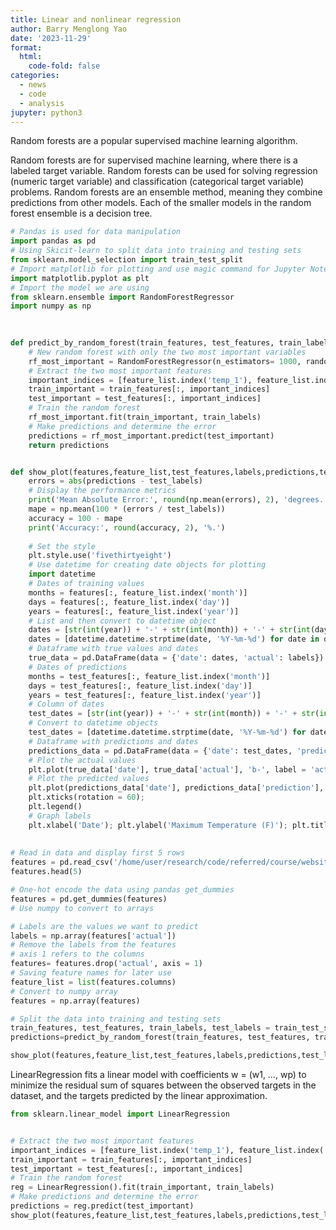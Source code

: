 ```yaml
---
title: Linear and nonlinear regression
author: Barry Menglong Yao
date: '2023-11-29'
format:
  html:
    code-fold: false
categories:
  - news
  - code
  - analysis
jupyter: python3
---
```


Random forests are a popular supervised machine learning algorithm.

Random forests are for supervised machine learning, where there is a labeled target variable.
Random forests can be used for solving regression (numeric target variable) and classification (categorical target variable) problems.
Random forests are an ensemble method, meaning they combine predictions from other models.
Each of the smaller models in the random forest ensemble is a decision tree.

```python
# Pandas is used for data manipulation
import pandas as pd
# Using Skicit-learn to split data into training and testing sets
from sklearn.model_selection import train_test_split
# Import matplotlib for plotting and use magic command for Jupyter Notebooks
import matplotlib.pyplot as plt
# Import the model we are using
from sklearn.ensemble import RandomForestRegressor
import numpy as np
 
    

def predict_by_random_forest(train_features, test_features, train_labels,feature_list):
    # New random forest with only the two most important variables
    rf_most_important = RandomForestRegressor(n_estimators= 1000, random_state=42)
    # Extract the two most important features
    important_indices = [feature_list.index('temp_1'), feature_list.index('average')]
    train_important = train_features[:, important_indices]
    test_important = test_features[:, important_indices]
    # Train the random forest
    rf_most_important.fit(train_important, train_labels)
    # Make predictions and determine the error
    predictions = rf_most_important.predict(test_important)
    return predictions


def show_plot(features,feature_list,test_features,labels,predictions,test_labels):
    errors = abs(predictions - test_labels)
    # Display the performance metrics
    print('Mean Absolute Error:', round(np.mean(errors), 2), 'degrees.')
    mape = np.mean(100 * (errors / test_labels))
    accuracy = 100 - mape
    print('Accuracy:', round(accuracy, 2), '%.')
    
    # Set the style
    plt.style.use('fivethirtyeight')
    # Use datetime for creating date objects for plotting
    import datetime
    # Dates of training values
    months = features[:, feature_list.index('month')]
    days = features[:, feature_list.index('day')]
    years = features[:, feature_list.index('year')]
    # List and then convert to datetime object
    dates = [str(int(year)) + '-' + str(int(month)) + '-' + str(int(day)) for year, month, day in zip(years, months, days)]
    dates = [datetime.datetime.strptime(date, '%Y-%m-%d') for date in dates]
    # Dataframe with true values and dates
    true_data = pd.DataFrame(data = {'date': dates, 'actual': labels})
    # Dates of predictions
    months = test_features[:, feature_list.index('month')]
    days = test_features[:, feature_list.index('day')]
    years = test_features[:, feature_list.index('year')]
    # Column of dates
    test_dates = [str(int(year)) + '-' + str(int(month)) + '-' + str(int(day)) for year, month, day in zip(years, months, days)]
    # Convert to datetime objects
    test_dates = [datetime.datetime.strptime(date, '%Y-%m-%d') for date in test_dates]
    # Dataframe with predictions and dates
    predictions_data = pd.DataFrame(data = {'date': test_dates, 'prediction': predictions})
    # Plot the actual values
    plt.plot(true_data['date'], true_data['actual'], 'b-', label = 'actual')
    # Plot the predicted values
    plt.plot(predictions_data['date'], predictions_data['prediction'], 'ro', label = 'prediction')
    plt.xticks(rotation = 60); 
    plt.legend()
    # Graph labels
    plt.xlabel('Date'); plt.ylabel('Maximum Temperature (F)'); plt.title('Actual and Predicted Values')
    
    
# Read in data and display first 5 rows
features = pd.read_csv('/home/user/research/code/referred/course/website-publish/posts/3linear/temps.csv')
features.head(5)

# One-hot encode the data using pandas get_dummies
features = pd.get_dummies(features)
# Use numpy to convert to arrays

# Labels are the values we want to predict
labels = np.array(features['actual'])
# Remove the labels from the features
# axis 1 refers to the columns
features= features.drop('actual', axis = 1)
# Saving feature names for later use
feature_list = list(features.columns)
# Convert to numpy array
features = np.array(features)

# Split the data into training and testing sets
train_features, test_features, train_labels, test_labels = train_test_split(features, labels, test_size = 0.25, random_state = 42)
predictions=predict_by_random_forest(train_features, test_features, train_labels,feature_list)

show_plot(features,feature_list,test_features,labels,predictions,test_labels)
```

LinearRegression fits a linear model with coefficients w = (w1, …, wp) to minimize the residual sum of squares between the observed targets in the dataset, and the targets predicted by the linear approximation.

```python
from sklearn.linear_model import LinearRegression


# Extract the two most important features
important_indices = [feature_list.index('temp_1'), feature_list.index('average')]
train_important = train_features[:, important_indices]
test_important = test_features[:, important_indices]
# Train the random forest
reg = LinearRegression().fit(train_important, train_labels)
# Make predictions and determine the error
predictions = reg.predict(test_important)
show_plot(features,feature_list,test_features,labels,predictions,test_labels)
```

